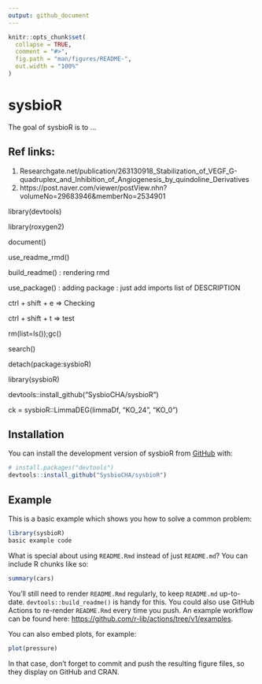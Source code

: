 ```yaml
---
output: github_document
---
```


<!-- README.md is generated from README.Rmd. Please edit that file -->

```r
knitr::opts_chunk$set(
  collapse = TRUE,
  comment = "#>",
  fig.path = "man/figures/README-",
  out.width = "100%"
)
```

# sysbioR

<!-- badges: start -->
<!-- badges: end -->

The goal of sysbioR is to ...


## Ref links:
1. Researchgate.net/publication/263130918_Stabilization_of_VEGF_G-quadruplex_and_Inhibition_of_Angiogenesis_by_quindoline_Derivatives
2. https://post.naver.com/viewer/postView.nhn?volumeNo=29683946&memberNo=2534901

library(devtools)

library(roxygen2)

document()

use_readme_rmd()

build_readme() : rendering rmd

use_package() : adding package : just add imports list of DESCRIPTION

ctrl + shift + e  => Checking

ctrl + shift + t  => test

rm(list=ls());gc()

search()

detach(package:sysbioR)

library(sysbioR)

devtools::install_github("SysbioCHA/sysbioR")

ck = sysbioR::LimmaDEG(limmaDf, "KO_24", "KO_0")



## Installation

You can install the development version of sysbioR from [GitHub](https://github.com/) with:

``` r
# install.packages("devtools")
devtools::install_github("SysbioCHA/sysbioR")
```






## Example

This is a basic example which shows you how to solve a common problem:

``` r
library(sysbioR)
basic example code
```

What is special about using `README.Rmd` instead of just `README.md`? You can include R chunks like so:

```r
summary(cars)
```

You'll still need to render `README.Rmd` regularly, to keep `README.md` up-to-date. `devtools::build_readme()` is handy for this. You could also use GitHub Actions to re-render `README.Rmd` every time you push. An example workflow can be found here: <https://github.com/r-lib/actions/tree/v1/examples>.

You can also embed plots, for example:

```r
plot(pressure)
```

In that case, don't forget to commit and push the resulting figure files, so they display on GitHub and CRAN.
